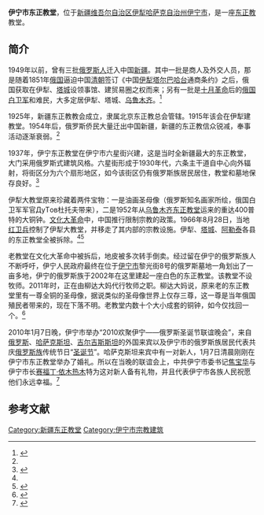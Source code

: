 '''伊宁市东正教堂'''，位于[[新疆维吾尔自治区|新疆维吾尔自治区]][[伊犁哈萨克自治州|伊犁哈萨克自治州]][[伊宁市|伊宁市]]，是一座[[东正教|东正教]]教堂。

==简介==
1949年以前，曾有三批[[俄罗斯人|俄罗斯人]]迁入中国[[新疆|新疆]]。其中一批是商人及外交人员，那是随着1851年[[俄国|俄国]]逼迫中国[[清朝|清朝]]签订《中国[[伊犁|伊犁]][[塔尔巴哈台|塔尔巴哈台]]通商条约》之后，俄国获取在伊犁、[[塔城|塔城]]设领事馆、建贸易圈之权而来；另有一批是[[十月革命|十月革命]]后的[[俄国白军|俄国白卫军]]和难民，大多定居伊犁、塔城、[[乌鲁木齐|乌鲁木齐]]。<ref name=zezxw>{{Cite web |url=http://www.chinaru.info/News/zhongetegao/20588_2.shtml |title=数十万俄国人涌入新疆与东正教宏观概述和回顾-中俄档案，中俄资讯网，2013-04-26 |accessdate=2014-05-17 |archive-date=2014-05-18 |archive-url=https://web.archive.org/web/20140518011831/http://www.chinaru.info/News/zhongetegao/20588_2.shtml |dead-url=no }}</ref>

1925年，新疆东正教教会成立，隶属北京东正教总会管辖。1915年该会在伊犁建教堂。1954年后，俄罗斯侨民大量迁出中国新疆，新疆的东正教信众锐减，奉事活动逐渐衰弱。<ref name=zezxw/>

1937年，伊宁东正教堂在伊宁市六星街兴建，这是当时全新疆最大的东正教堂，大门采用俄罗斯式建筑风格。六星街形成于1930年代，六条主干道自中心向外辐射，将街区分为六个扇形地区，如今该街区仍有俄罗斯族居民居住，教堂和墓地保存良好。<ref>{{Cite web |url=http://www.ylxw.com.cn/news/content/2012-08/28/content_192867.htm |title=这一座城池叫伊宁，伊犁新闻网，2012-08-28 |accessdate=2014-05-17 |archive-date=2014-05-18 |archive-url=https://web.archive.org/web/20140518021907/http://www.ylxw.com.cn/news/content/2012-08/28/content_192867.htm |dead-url=no }}</ref>

伊犁大教堂原来珍藏着两件宝物：一是油画圣母像（俄罗斯知名画家所绘，俄国白卫军军官ДуTов杜托夫带来），二是1952年从[[乌鲁木齐市东正教堂|乌鲁木齐东正教堂]]运来的重达400普特的大铜钟。[[文化大革命|文化大革命]]中，中国推行限制宗教的政策。1966年8月28日，当地[[红卫兵|红卫兵]]控制了伊犁大教堂，并移走了其内部的宗教设施。伊犁、[[塔城|塔城]]、[[阿勒泰|阿勒泰]]各县的东正教堂全被拆除。<ref name=zezxw/><ref>{{Cite web |url=http://www.hljic.gov.cn/sqgl/mzms/t20120331_601101.htm |title=东正教，中国黑龙江信息网，2012-03-31 |accessdate=2014-05-17 |archive-date=2014-05-18 |archive-url=https://web.archive.org/web/20140518015221/http://www.hljic.gov.cn/sqgl/mzms/t20120331_601101.htm |dead-url=no }}</ref>

老教堂在文化大革命中被拆后，地皮被多次转手倒卖。经过留在伊宁的俄罗斯族人不断呼吁，伊宁人民政府最终在位于[[伊宁市|伊宁市]]黎光街8号的俄罗斯墓地一角划出了一亩多地，伊宁的俄罗斯族于2002年在这里建起一座白色的东正教堂。该教堂不设牧师。2011年时，正在由柳达大妈代行牧师之职。柳达大妈说，原来老的东正教堂里有一尊全铜的圣母像，据说类似的圣母像世界上仅存三尊，这一尊是当年俄国殖民者带来的，现在下落不明。老教堂内数十个大小成套的铜钟，如今仅找回一个。<ref name=dzw>{{Cite web |url=http://www.dzwww.com/2011/dqmjzgh/zxbd/201112/t20111212_6814200_1.htm |title=走近伊犁河畔勤劳快乐的俄罗斯族人，大众网，2011-12-12 |accessdate=2014-05-17 |archive-date=2019-09-19 |archive-url=https://web.archive.org/web/20190919064827/http://www.dzwww.com/2011/dqmjzgh/zxbd/201112/t20111212_6814200_1.htm |dead-url=no }}</ref>

2010年1月7日晚，伊宁市举办“2010欢聚伊宁——俄罗斯圣诞节联谊晚会”，来自[[俄罗斯|俄罗斯]]、[[哈萨克斯坦|哈萨克斯坦]]、[[吉尔吉斯斯坦|吉尔吉斯斯坦]]的外国来宾以及伊宁市的俄罗斯族居民代表共庆[[俄罗斯族|俄罗斯族]]传统节日“[[圣诞节|圣诞节]]”。哈萨克斯坦来宾中有一对新人，1月7日清晨刚刚在伊宁市东正教堂举办了婚礼。所以在当晚的联谊会上，中共伊宁市委书记[[焦宝华|焦宝华]]与伊宁市长[[赛福丁·依木热木|赛福丁·依木热木]]特为这对新人备有礼物，并且代表伊宁市各族人民祝愿他们永远幸福。<ref>{{Cite web |url=http://www.mzb.com.cn/html/Home/report/268737-1.htm |title=俄罗斯族的盛大节日——俄罗斯族圣诞节，中国民族宗教网，2012-01-07 |accessdate=2014-05-17 |archive-date=2014-05-18 |archive-url=https://web.archive.org/web/20140518042432/http://www.mzb.com.cn/html/Home/report/268737-1.htm |dead-url=no }}</ref>

==参考文献==
{{reflist}}

[[Category:新疆东正教堂|Category:新疆东正教堂]]
[[Category:伊宁市宗教建筑|Category:伊宁市宗教建筑]]